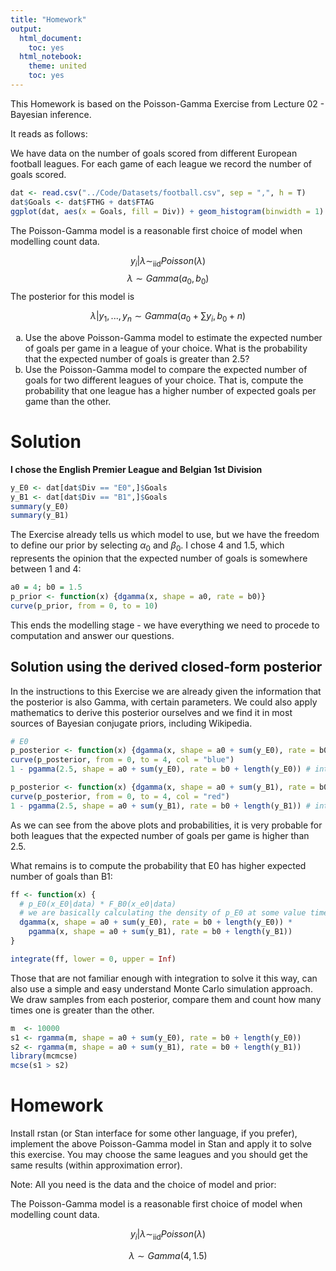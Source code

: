 ```yaml
---
title: "Homework"
output: 
  html_document:
    toc: yes
  html_notebook:
    theme: united
    toc: yes
---
```


This Homework is based on the Poisson-Gamma Exercise from Lecture 02 - Bayesian inference.

It reads as follows:

We have data on the number of goals scored from different European football leagues. For each game of each league we record the number of goals scored.

```r
dat <- read.csv("../Code/Datasets/football.csv", sep = ",", h = T)
dat$Goals <- dat$FTHG + dat$FTAG
ggplot(dat, aes(x = Goals, fill = Div)) + geom_histogram(binwidth = 1) + facet_wrap( ~ Div)
```

The Poisson-Gamma model is a reasonable first choice of model when modelling count data.

$$y_i|\lambda \sim_\text{iid} Poisson(\lambda)$$
$$\lambda \sim Gamma(a_0, b_0)$$
The posterior for this model is

$$\lambda|y_1,...,y_n \sim Gamma(a_0 + \sum y_i, b_0 + n)$$

a. Use the above Poisson-Gamma model to estimate the expected number of goals per game in a league of your choice. What is the probability that the expected number of goals is greater than 2.5?
b. Use the Poisson-Gamma model to compare the expected number of goals for two different leagues of your choice. That is, compute the probability that one league has a higher number of expected goals per game than the other.

# Solution

**I chose the English Premier League and Belgian 1st Division**

```r
y_E0 <- dat[dat$Div == "E0",]$Goals
y_B1 <- dat[dat$Div == "B1",]$Goals
summary(y_E0)
summary(y_B1)
```

The Exercise already tells us which model to use, but we have the freedom to define our prior by selecting $\alpha_0$ and $\beta_0$. I chose 4 and 1.5, which represents the opinion that the expected number of goals is somewhere between 1 and 4:

```r
a0 = 4; b0 = 1.5
p_prior <- function(x) {dgamma(x, shape = a0, rate = b0)}
curve(p_prior, from = 0, to = 10)
```

This ends the modelling stage - we have everything we need to procede to computation and answer our questions.

## Solution using the derived closed-form posterior

In the instructions to this Exercise we are already given the information that the posterior is also Gamma, with certain parameters. We could also apply mathematics to derive this posterior ourselves and we find it in most sources of Bayesian conjugate priors, including Wikipedia. 


```r
# E0
p_posterior <- function(x) {dgamma(x, shape = a0 + sum(y_E0), rate = b0 + length(y_E0))}
curve(p_posterior, from = 0, to = 4, col = "blue")
1 - pgamma(2.5, shape = a0 + sum(y_E0), rate = b0 + length(y_E0)) # integrating form 2.5 onwards

p_posterior <- function(x) {dgamma(x, shape = a0 + sum(y_B1), rate = b0 + length(y_B1))}
curve(p_posterior, from = 0, to = 4, col = "red")
1 - pgamma(2.5, shape = a0 + sum(y_B1), rate = b0 + length(y_B1)) # integrating form 2.5 onwards
```
As we can see from the above plots and probabilities, it is very probable for both leagues that the expected number of goals per game is higher than 2.5.

What remains is to compute the probability that E0 has higher expected number of goals than B1:

```r
ff <- function(x) {
  # p_E0(x_E0|data) * F_B0(x_e0|data)
  # we are basically calculating the density of p_E0 at some value times the probability that B0 has lower value (and then we integrate this over all positive values)
  dgamma(x, shape = a0 + sum(y_E0), rate = b0 + length(y_E0)) * 
    pgamma(x, shape = a0 + sum(y_B1), rate = b0 + length(y_B1)) 
}

integrate(ff, lower = 0, upper = Inf)
```

Those that are not familiar enough with integration to solve it this way, can also use a simple and easy understand Monte Carlo simulation approach. We draw samples from each posterior, compare them and count how many times one is greater than the other.

```r
m  <- 10000
s1 <- rgamma(m, shape = a0 + sum(y_E0), rate = b0 + length(y_E0))
s2 <- rgamma(m, shape = a0 + sum(y_B1), rate = b0 + length(y_B1)) 
library(mcmcse)
mcse(s1 > s2)
```

# Homework

Install rstan (or Stan interface for some other language, if you prefer), implement the above Poisson-Gamma model in Stan and apply it to solve this exercise. You may choose the same leagues and you should get the same results (within approximation error).

Note: All you need is the data and the choice of model and prior:

The Poisson-Gamma model is a reasonable first choice of model when modelling count data.

$$y_i|\lambda \sim_\text{iid} Poisson(\lambda)$$

$$\lambda \sim Gamma(4, 1.5)$$